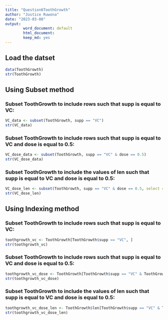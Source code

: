 ```yaml
---
title: "Question6ToothGrowth"
author: "Justice Ruwona"
date: "2023-03-08"
output: 
        word_document: default
        html_document:
        keep_md: yes
---
```


## Load the datset
```r
data(ToothGrowth)
str(ToothGrowth)
```

## Using Subset method

### Subset ToothGrowth to include rows such that supp is equal to VC:

```r
VC_data <- subset(ToothGrowth, supp == "VC")
str(VC_data)
```
### Subset ToothGrowth to include rows such that supp is equal to VC and dose is equal to 0.5:
```r
VC_dose_data <- subset(ToothGrowth, supp == "VC" & dose == 0.5)
str(VC_dose_data)
```


### Subset ToothGrowth to include the values of len such that supp is equal to VC and dose is equal to 0.5:

```r
VC_dose_len <- subset(ToothGrowth, supp == "VC" & dose == 0.5, select = len)
str(VC_dose_len)
```

## Using Indexing method
### Subset ToothGrowth to include rows such that supp is equal to VC:
```r
toothgrowth_vc <- ToothGrowth[ToothGrowth$supp == "VC", ]
str(toothgrowth_vc)
```
### Subset ToothGrowth to include rows such that supp is equal to VC and dose is equal to 0.5:
```r
toothgrowth_vc_dose <- ToothGrowth[ToothGrowth$supp == "VC" & ToothGrowth$dose == 0.5, ]
str(toothgrowth_vc_dose)
```
### Subset ToothGrowth to include the values of len such that supp is equal to VC and dose is equal to 0.5:
```r
toothgrowth_vc_dose_len <- ToothGrowth$len[ToothGrowth$supp == "VC" & ToothGrowth$dose == 0.5]
str(toothgrowth_vc_dose_len)
```




